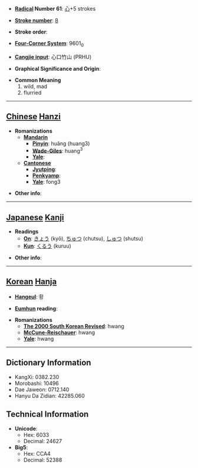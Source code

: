 * '''[[Wiktionary:Chinese radical index| Radical]] Number 61''': [[Wiktionary:Chinese radical index 心|心]]+5 strokes

* '''[[Wiktionary:Chinese total strokes index|Stroke number]]''': [[Wiktionary:Chinese total strokes index 8|8]]

* '''Stroke order''': 

* '''[[Wiktionary:Chinese four corner index|Four-Corner System]]''': 9601<sub>0</sub>

* '''[[Wiktionary:Chinese Cangjie index|Cangjie input]]''': 心口竹山 (PRHU)

* '''Graphical Significance and Origin''': 

* '''Common Meaning'''
*#wild, mad
*# flurried


----

== [[Chinese]] [[Hanzi]] ==

* '''Romanizations'''
** '''[[Mandarin]]'''
*** '''[[Pinyin]]''': huǎng (huang3)
*** '''[[Wade-Giles]]''': huang<sup>3</sup>
*** '''[[Yale]]''': 
** '''[[Cantonese]]'''
*** '''[[Jyutping]]''':
*** '''[[Penkyamp]]''': 
*** '''[[Yale]]''': fong3

* '''Other info''': 

----

== [[Japanese]] [[Kanji]] ==

* '''Readings'''
** '''[[On]]''': [[きょう]] (kyō), [[ちゅつ]] (chutsu), [[しゅつ]] (shutsu)
** '''[[Kun]]''': [[くるう]] (kuruu)

* '''Other info''':  

----

== [[Korean]] [[Hanja]] ==

* '''[[Hangeul]]''': 황

* '''[[Eumhun]] reading''': 

* '''Romanizations'''
** '''[[The 2000 South Korean Revised Romanization|The 2000 South Korean Revised]]''': hwang
** '''[[McCune-Reischauer]]''': hwang
** '''[[Yale]]''': hwang

----

== Dictionary Information ==

* KangXi: 0382.230
* Morobashi: 10496
* Dae Jaweon: 0712.140
* Hanyu Da Zidian: 42285.060

== Technical Information ==

* '''Unicode''':
** Hex: 6033
** Decimal: 24627
* '''Big5''':
** Hex: CCA4
** Decimal: 52388
